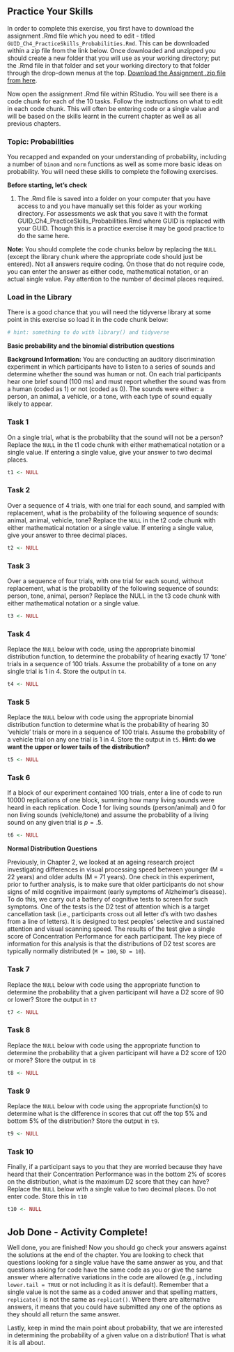 ## Practice Your Skills

In order to complete this exercise, you first have to download the assignment .Rmd file which you need to edit - titled `GUID_Ch4_PracticeSkills_Probabilities.Rmd`. This can be downloaded within a zip file from the link below. Once downloaded and unzipped you should create a new folder that you will use as your working directory; put the .Rmd file in that folder and set your working directory to that folder through the drop-down menus at the top. [Download the Assignment .zip file from here](data/04-s01/homework/ch4_practiceyourskills.zip).

Now open the assignment .Rmd file within RStudio. You will see there is a code chunk for each of the 10 tasks. Follow the instructions on what to edit in each code chunk. This will often be entering code or a single value and will be based on the skills learnt in the current chapter as well as all previous chapters.

### Topic: Probabilities

You recapped and expanded on your understanding of probability, including a number of `binom` and `norm` functions as well as some more basic ideas on probability. You will need these skills to complete the following exercises.

**Before starting, let's check**

1. The .Rmd file is saved into a folder on your computer that you have access to and you have manually set this folder as your working directory. For assessments we ask that you save it with the format GUID_Ch4_PracticeSkills_Probabilities.Rmd where GUID is replaced with your GUID. Though this is a practice exercise it may be good practice to do the same here.

**Note:** You should complete the code chunks below by replacing the `NULL` (except the library chunk where the appropriate code should just be entered). Not all answers require coding. On those that do not require code, you can enter the answer as either code, mathematical notation, or an actual single value. Pay attention to the number of decimal places required.

### Load in the Library {#Ch4AssignQueLib}

There is a good chance that you will need the tidyverse library at some point in this exercise so load it in the code chunk below:

```r
# hint: something to do with library() and tidyverse

```

**Basic probability and the binomial distribution questions**
 
**Background Information:** You are conducting an auditory discrimination experiment in which participants have to listen to a series of sounds and determine whether the sound was human or not. On each trial participants hear one brief sound (100 ms) and must report whether the sound was from a human (coded as 1) or not (coded as 0). The sounds were either: a person, an animal, a vehicle, or a tone, with each type of sound equally likely to appear.

### Task 1 {#Ch4AssignQueT1}

On a single trial, what is the probability that the sound will not be a person? Replace the `NULL` in the t1 code chunk with either mathematical notation or a single value. If entering a single value, give your answer to two decimal places.

```r
t1 <- NULL
```

### Task 2 {#Ch4AssignQueT2}

Over a sequence of 4 trials, with one trial for each sound, and sampled with replacement, what is the probability of the following sequence of sounds: animal, animal, vehicle, tone? Replace the `NULL` in the t2 code chunk with either mathematical notation or a single value. If entering a single value, give your answer to three decimal places.

```r
t2 <- NULL
```

### Task 3 {#Ch4AssignQueT3}

Over a sequence of four trials, with one trial for each sound, without replacement, what is the probability of the following sequence of sounds: person, tone, animal, person? Replace the NULL in the t3 code chunk with either mathematical notation or a single value.

```r
t3 <- NULL
```

### Task 4 {#Ch4AssignQueT4}

Replace the `NULL` below with code, using the appropriate binomial distribution function, to determine the probability of hearing exactly 17 'tone' trials in a sequence of 100 trials. Assume the probability of a tone on any single trial is 1 in 4. Store the output in `t4`. 

```r
t4 <- NULL
```

### Task 5 {#Ch4AssignQueT5}

Replace the `NULL` below with code using the appropriate binomial distribution function to determine what is the probability of hearing 30 'vehicle' trials or more in a sequence of 100 trials. Assume the probability of a vehicle trial on any one trial is 1 in 4. Store the output in `t5`. 
**Hint: do we want the upper or lower tails of the distribution?**

```r
t5 <- NULL
```

### Task 6 {#Ch4AssignQueT6}

If a block of our experiment contained 100 trials, enter a line of code to run 10000 replications of one block, summing how many living sounds were heard in each replication. Code 1 for living sounds (person/animal) and 0 for non living sounds (vehicle/tone) and assume the probability of a living sound on any given trial is $p = .5$.

```r
t6 <- NULL
```

**Normal Distribution Questions**

Previously, in Chapter 2, we looked at an ageing research project investigating differences in visual processing speed between younger (M = 22 years) and older adults (M = 71 years). One check in this experiment, prior to further analysis, is to make sure that older participants do not show signs of mild cognitive impairment (early symptoms of Alzheimer's disease). To do this, we carry out a battery of cognitive tests to screen for such symptoms. One of the tests is the D2 test of attention which is a target cancellation task (i.e., participants cross out all letter d's with two dashes from a line of letters). It is designed to test peoples' selective and sustained attention and visual scanning speed. The results of the test give a single score of Concentration Performance for each participant. The key piece of information for this analysis is that the distributions of D2 test scores are typically normally distributed (`M = 100`, `SD = 10`).  

### Task 7 {#Ch4AssignQueT7}

Replace the `NULL` below with code using the appropriate function to determine the probability that a given participant will have a D2 score of 90 or lower? Store the output in `t7`

```r
t7 <- NULL
```

### Task 8 {#Ch4AssignQueT8}

Replace the `NULL` below with code using the appropriate function to determine the probability that a given participant will have a D2 score of 120 or more? Store the output in `t8`

```r
t8 <- NULL
```

### Task 9 {#Ch4AssignQueT9}

Replace the `NULL` below with code using the appropriate function(s) to determine what is the difference in scores that cut off the top 5% and bottom 5% of the distribution? Store the output in `t9`.

```r
t9 <- NULL
```

### Task 10 {#Ch4AssignQueT10}

Finally, if a participant says to you that they are worried because they have heard that their Concentration Performance was in the bottom 2% of scores on the distribution, what is the maximum D2 score that they can have? Replace the `NULL` below with a single value to two decimal places. Do not enter code. Store this in `t10`

```r
t10 <- NULL
```
<br>
<span style="font-size: 22px; font-weight: bold; color: var(--blue);">Job Done - Activity Complete!</span>

Well done, you are finished! Now you should go check your answers against the solutions at the end of the chapter. You are looking to check that questions looking for a single value have the same answer as you, and that questions asking for code have the same code as you or give the same answer where alternative variations in the code are allowed (e.g., including `lower.tail = TRUE` or not including it as it is default). Remember that a single value is not the same as a coded answer and that spelling matters, `replicate()` is not the same as `replicat()`. Where there are alternative answers, it means that you could have submitted any one of the options as they should all return the same answer.

Lastly, keep in mind the main point about probability, that we are interested in determining the probability of a given value on a distribution! That is what it is all about.